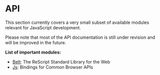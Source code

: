 # API

This section currently covers a very small subset of available modules relevant
for JavaScript development.

Please note that most of the API documentation is
still under revision and will be improved in the future.

**List of important modules:**

- [Belt](latest/belt): The ReScript Standard Library for the Web
- [Js](latest/js): Bindings for Common Browser APIs 

